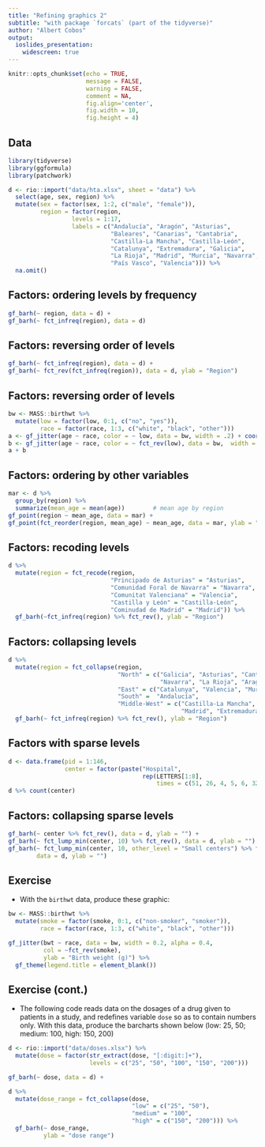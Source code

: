```yaml
---
title: "Refining graphics 2"
subtitle: "with package `forcats` (part of the tidyverse)"
author: "Albert Cobos"
output: 
  ioslides_presentation:
    widescreen: true
---
```


```r
knitr::opts_chunk$set(echo = TRUE, 
                      message = FALSE, 
                      warning = FALSE,
                      comment = NA,
                      fig.align='center', 
                      fig.width = 10,
                      fig.height = 4)

```


## Data

```r
library(tidyverse)
library(ggformula)
library(patchwork)

d <- rio::import("data/hta.xlsx", sheet = "data") %>% 
  select(age, sex, region) %>% 
  mutate(sex = factor(sex, 1:2, c("male", "female")),
         region = factor(region, 
                  levels = 1:17, 
                  labels = c("Andalucía", "Aragón", "Asturias",
                             "Baleares", "Canarias", "Cantabria",
                             "Castilla-La Mancha", "Castilla-León",
                             "Catalunya", "Extremadura", "Galicia", 
                             "La Rioja", "Madrid", "Murcia", "Navarra",
                             "País Vasco", "Valencia"))) %>% 
  na.omit()

```


## Factors: ordering levels by frequency

```r
gf_barh(~ region, data = d) +
gf_barh(~ fct_infreq(region), data = d)
```


## Factors: reversing order of levels

```r
gf_barh(~ fct_infreq(region), data = d) +
gf_barh(~ fct_rev(fct_infreq(region)), data = d, ylab = "Region")
```


## Factors: reversing order of levels

```r

bw <- MASS::birthwt %>% 
  mutate(low = factor(low, 0:1, c("no", "yes")),
         race = factor(race, 1:3, c("white", "black", "other")))
a <- gf_jitter(age ~ race, color = ~ low, data = bw, width = .2) + coord_flip()
b <- gf_jitter(age ~ race, color = ~ fct_rev(low), data = bw,  width = .2) + coord_flip()
a + b
```


## Factors: ordering by other variables

```r
mar <- d %>% 
  group_by(region) %>% 
  summarize(mean_age = mean(age))        # mean age by region
gf_point(region ~ mean_age, data = mar) +
gf_point(fct_reorder(region, mean_age) ~ mean_age, data = mar, ylab = "")

```


## Factors: recoding levels

```r
d %>% 
  mutate(region = fct_recode(region,
                             "Principado de Asturias" = "Asturias",
                             "Comunidad Foral de Navarra" = "Navarra",
                             "Comunitat Valenciana" = "Valencia", 
                             "Castilla y León" = "Castilla-León",
                             "Cominudad de Madrid" = "Madrid")) %>% 
  gf_barh(~fct_infreq(region) %>% fct_rev(), ylab = "Region")
```



## Factors: collapsing levels

```r
d %>% 
  mutate(region = fct_collapse(region,
                               "North" = c("Galicia", "Asturias", "Cantabria", "País Vasco",
                                           "Navarra", "La Rioja", "Aragón"),
                               "East" = c("Catalunya", "Valencia", "Murcia"),
                               "South" =  "Andalucía", 
                               "Middle-West" = c("Castilla-La Mancha", "Castilla-León", 
                                                 "Madrid", "Extremadura"))) %>% 
  gf_barh(~ fct_infreq(region) %>% fct_rev(), ylab = "Region")
```


## Factors with sparse levels 

```r
d <- data.frame(pid = 1:146,
                center = factor(paste("Hospital",
                                      rep(LETTERS[1:8], 
                                          times = c(51, 26, 4, 5, 6, 32, 16, 6)))))
d %>% count(center)
```


## Factors: collapsing sparse levels 

```r
gf_barh(~ center %>% fct_rev(), data = d, ylab = "") +
gf_barh(~ fct_lump_min(center, 10) %>% fct_rev(), data = d, ylab = "") +
gf_barh(~ fct_lump_min(center, 10, other_level = "Small centers") %>% fct_rev(), 
        data = d, ylab = "") 
```


## Exercise 

- With the `birthwt` data, produce these graphic:

```r

bw <- MASS::birthwt %>% 
  mutate(smoke = factor(smoke, 0:1, c("non-smoker", "smoker")),
         race = factor(race, 1:3, c("white", "black", "other")))

gf_jitter(bwt ~ race, data = bw, width = 0.2, alpha = 0.4, 
          col = ~fct_rev(smoke),
          ylab = "Birth weight (g)") %>% 
  gf_theme(legend.title = element_blank())

```

## Exercise (cont.)

- The following code reads data on the dosages of a drug given to patients in a study, and redefines variable `dose` so as to contain numbers only. With this data, produce the barcharts shown below (low: 25, 50; medium: 100, high: 150, 200)

```r
d <- rio::import("data/doses.xlsx") %>% 
  mutate(dose = factor(str_extract(dose, "[:digit:]+"),
                       levels = c("25", "50", "100", "150", "200")))
```

```r
gf_barh(~ dose, data = d) +

d %>% 
  mutate(dose_range = fct_collapse(dose,
                                   "low" = c("25", "50"),
                                   "medium" = "100",
                                   "high" = c("150", "200"))) %>% 
  gf_barh(~ dose_range,
          ylab = "dose range")

```




